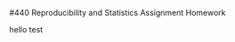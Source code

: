 #440 Reproducibility and Statistics Assignment Homework

<!-- This is an Rmd comment. -->
<!--
You can make comments several lines long by inserting
the text in between the the start and the end of the 
comment.

Comments are where I'll tell you what to do. You should
use the space directly below the comments to do what
the comment asks. You should also describe what you're
doing to make it obvious to the reader so they can
easily follow your logic in a fully reproducible way.
For any statistical tests you run, you should explain
the results in plain English and present the statistics
as you would in an APA style manuscript. For any symbols
you don't know how to use/can't use, feel free to use the name
instead (e.g. alpha)
--> 

<!-- Load the politics.csv data file. -->

hello test

<!-- 
Check the structure.
subject, party, testtime, minwage, and sex need to be factors.
optimismscore and income should be integer and numeric vectors.
Fix any variables that aren't right.
-->


<!-- Find the minimum, mean, and variance for posttest
optimism scores. -->


<!-- Create a histogram of posttest optimism scores.
Feel free to use the default ugly settings since
we didn't cover how to do this in ggplot2. If
you're a real go-getter, see if you can figure
out how to make a prettier histogram with better
labels, etc. using ggplot2. -->


<!-- Run a test to determine whether political affiliation
is independent of one's gender.
Present the data supporting your analyses in graphical or
tabular form.
-->


<!-- Run a test to determine whether or not males and females
have different incomes.
Create a graph to display your data that includes the relevant
means and standard errors.-->


<!-- See if male and females with different political affiliations
have different posttest optimism scores. Create a graph to display
your data that includes the relevant means and standard errors.-->

<!-- Create a line graph for the same data. With
error bars of course!-->


<!-- Run a test to see if optimism scores pre- and post
watching videos depends on sex.-->


<!-- Run a Multiple Regression Analysis to see
whether you can predict someones posttest optimism
scores from their pretest optimism scores and party
affiliation. Create a figure that shows the distributions
of pre- and posttest optimism scores and sex and create
lines that best fit the data for both sexes regardless of
whether the lines are warranted based on the statistical
analyses-->

